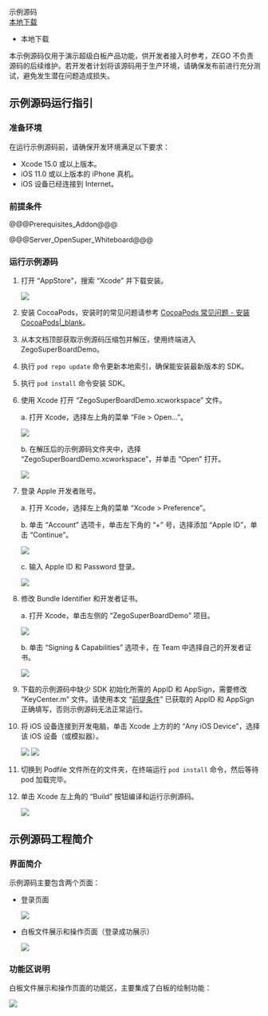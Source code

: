 <div class="download-area">
    <div class="sdk-download-item-wrapper">
      <div class="download-title">示例源码</div>
      <div class="download-selector">
        <div class="download-select-wrapper" style="padding-right: 0;">
          <a class="download-target-btn" href="javascript:void(0);">本地下载</a>
          <ul class="download-dropdown-list">
            <li data-href="https://storage.zego.im/SuperBoardSDK/iOS/DemoSourceCode/ZegoSuperBoardDemo_express.zip"
              class="dropdown-option">
              本地下载
            </li>
          </ul>
        </div>
      </div>
    </div>
  </div>

<Warning title="Warning">

本示例源码仅用于演示超级白板产品功能，供开发者接入时参考，ZEGO 不负责源码的后续维护。若开发者计划将该源码用于生产环境，请确保发布前进行充分测试，避免发生潜在问题造成损失。
</Warning>

## 示例源码运行指引

### 准备环境

在运行示例源码前，请确保开发环境满足以下要求：

- Xcode 15.0 或以上版本。
- iOS 11.0 或以上版本的 iPhone 真机。
- iOS 设备已经连接到 Internet。

### 前提条件

@@@Prerequisites_Addon@@@

@@@Server_OpenSuper_Whiteboard@@@

### 运行示例源码

1. 打开 “AppStore”，搜索 “Xcode” 并下载安装。

    <Frame width="512" height="auto" caption=""><img src="https://storage.zego.im/sdk-doc/Pics/iOS/GoClass/appstore-xcode.png" /></Frame>

2. 安装 CocoaPods，安装时的常见问题请参考 [CocoaPods 常见问题 - 安装 CocoaPods\|_blank](https://doc-zh.zego.im/faq/CocoaPods_question?product=ExpressVideo&platform=macos#1)。
3. 从本文档顶部获取示例源码压缩包并解压，使用终端进入 ZegoSuperBoardDemo。
4. 执行 `pod repo update` 命令更新本地索引，确保能安装最新版本的 SDK。
5. 执行 `pod install` 命令安装 SDK。
6. 使用 Xcode 打开 “ZegoSuperBoardDemo.xcworkspace” 文件。

    a. 打开 Xcode，选择左上角的菜单 “File > Open...”。

    <Frame width="512" height="auto" caption=""><img src="https://storage.zego.im/sdk-doc/Pics/iOS/GoClass/xcode-open-file.png" /></Frame>

    b. 在解压后的示例源码文件夹中，选择 “ZegoSuperBoardDemo.xcworkspace”，并单击 “Open” 打开。  

    <Frame width="512" height="auto" caption=""><img src="https://storage.zego.im/sdk-doc/Pics/iOS/WhiteboardExample/whiteboard_demo_dir_workspace.png" /></Frame>

7. 登录 Apple 开发者账号。

    a. 打开 Xcode，选择左上角的菜单 “Xcode > Preference”。  
  
    b. 单击 “Account” 选项卡，单击左下角的 “+” 号，选择添加 “Apple ID”，单击 “Continue”。  

    <Frame width="512" height="auto" caption=""><img src="https://storage.zego.im/sdk-doc/Pics/iOS/GoClass/xcode-account.png" /></Frame>

    c. 输入 Apple ID 和 Password 登录。
	
    <Frame width="512" height="auto" caption=""><img src="https://storage.zego.im/sdk-doc/Pics/iOS/GoClass/xcode-login-apple-id.png" /></Frame>

8. 修改 Bundle Identifier 和开发者证书。

    a. 打开 Xcode，单击左侧的 “ZegoSuperBoardDemo” 项目。  

    <Frame width="512" height="auto" caption=""><img src="https://storage.zego.im/sdk-doc/Pics/iOS/WhiteboardExample/whiteboard_demo_target.png" /></Frame>

    b. 单击 “Signing & Capabilities” 选项卡，在 Team 中选择自己的开发者证书。  

    <Frame width="512" height="auto" caption=""><img src="https://storage.zego.im/sdk-doc/Pics/iOS/WhiteboardExample/whiteboard_team_cert.png" /></Frame>

9. 下载的示例源码中缺少 SDK 初始化所需的 AppID 和 AppSign，需要修改 “KeyCenter.m” 文件。请使用本文 “[前提条件](11315#1_2)” 已获取的 AppID 和 AppSign 正确填写，否则示例源码无法正常运行。
10. 将 iOS 设备连接到开发电脑，单击 Xcode 上方的的 “Any iOS Device”，选择该 iOS 设备（或模拟器）。

    <Frame width="512" height="auto" caption=""><img src="https://storage.zego.im/sdk-doc/Pics/iOS/WhiteboardExample/whiteboard_demo_generic_arch.png" /></Frame>

    <Frame width="512" height="auto" caption=""><img src="https://storage.zego.im/sdk-doc/Pics/iOS/WhiteboardExample/whiteboard_demo_run_device.png" /></Frame>

11. 切换到 Podfile 文件所在的文件夹，在终端运行 `pod install` 命令，然后等待 pod 加载完毕。

12. 单击 Xcode 左上角的 “Build” 按钮编译和运行示例源码。

    <Frame width="512" height="auto" caption=""><img src="https://storage.zego.im/sdk-doc/Pics/iOS/WhiteboardExample/whiteboard_demo_run_btn.png" /></Frame>


## 示例源码工程简介

### 界面简介

示例源码主要包含两个页面：

- 登录页面

    <Frame width="512" height="auto" caption=""><img src="https://storage.zego.im/sdk-doc/Pics/iOS/WhiteboardExample/whiteboard_demo_login.png" /></Frame>

- 白板文件展示和操作页面（登录成功展示）

    <Frame width="512" height="auto" caption=""><img src="https://storage.zego.im/sdk-doc/Pics/iOS/WhiteboardExample/whiteboard_demo_area_intro.png" /></Frame>

### 功能区说明

白板文件展示和操作页面的功能区，主要集成了白板的绘制功能：

<Frame width="512" height="auto" caption=""><img src="https://storage.zego.im/sdk-doc/Pics/iOS/WhiteboardExample/whiteboard_demo_plists.png" /></Frame>
